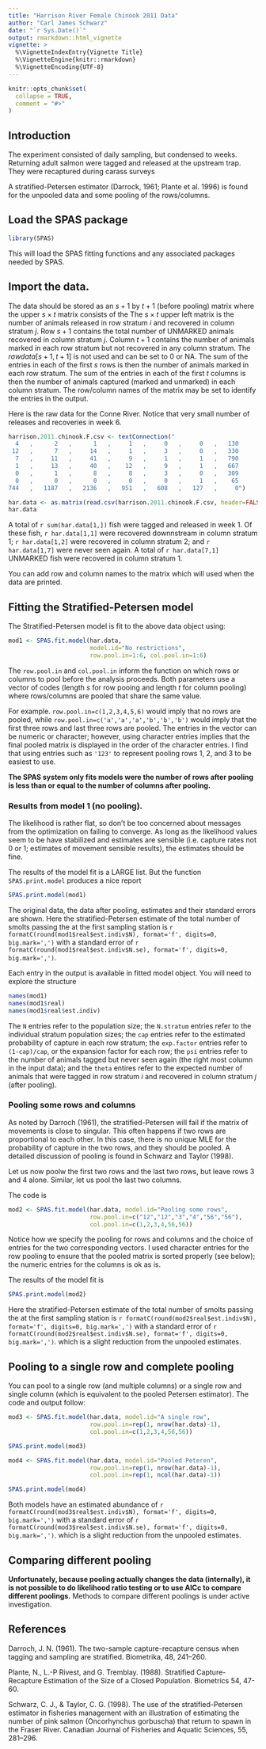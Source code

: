 ```yaml
---
title: "Harrison River Female Chinook 2011 Data"
author: "Carl James Schwarz"
date: "`r Sys.Date()`"
output: rmarkdown::html_vignette
vignette: >
  %\VignetteIndexEntry{Vignette Title}
  %\VignetteEngine{knitr::rmarkdown}
  %\VignetteEncoding{UTF-8}
---
```


```r
knitr::opts_chunk$set(
  collapse = TRUE,
  comment = "#>"
)
```

## Introduction
The experiment consisted of daily sampling, but condensed to weeks.
Returning adult salmon were tagged and released at the upstream trap. They were recaptured
during carass surveys

A stratified-Petersen estimator (Darrock, 1961; Plante et al. 1996) is found for the unpooled data and some pooling of the rows/columns.

## Load the SPAS package
```r
library(SPAS)
```
This will load the SPAS fitting functions and any associated packages needed by SPAS.

## Import the data.
The data  should be stored as an $s+1$ by $t+1$ (before pooling) matrix where the upper $s \times t$ matrix consists of the 
The $s \times t$ upper left matrix is the number of animals released in row stratum $i$ and recovered in
column stratum $j$. 
Row $s+1$ contains the total number of UNMARKED animals recovered in column stratum $j$.
Column $t+1$ contains the number of animals marked in each row stratum but not recovered in any column stratum.
The $rawdata[s+1, t+1]$ is not used and can be set to 0 or NA.
The sum of the entries in each of the first $s$ rows is then the number of animals marked in each row stratum.
The sum of the entries in each of the first $t$ columns is then the number of animals captured (marked and unmarked) in each column stratum.
The row/column names of the matrix may be set to identify the entries in the output.

Here is the raw data for the Conne River. Notice that very small number of releases and recoveries in week 6.

```r
harrison.2011.chinook.F.csv <- textConnection("
  4   ,      2   ,      1   ,     1   ,     0   ,     0   ,   130
 12   ,      7   ,     14   ,     1   ,     3   ,     0   ,   330
  7   ,     11   ,     41   ,     9   ,     1   ,     1   ,   790
  1   ,     13   ,     40   ,    12   ,     9   ,     1   ,   667
  0   ,      1   ,      8   ,     8   ,     3   ,     0   ,   309
  0   ,      0   ,      0   ,     0   ,     0   ,     1   ,    65
744   ,   1187   ,   2136   ,   951   ,   608   ,   127   ,     0")

har.data <- as.matrix(read.csv(harrison.2011.chinook.F.csv, header=FALSE))
har.data
```
A total of `r sum(har.data[1,])` fish were tagged and released in week 1. Of these fish, `r har.data[1,1]` were recovered downnstream in column stratum 1;
`r har.data[1,2]` were recovered in column stratum 2; and `r har.data[1,7]` were never seen again.
A total of `r har.data[7,1]` UNMARKED fish were recovered in column stratum 1.

You can add row and column names to the matrix which will used when the data are printed.

## Fitting the Stratified-Petersen model
The Stratified-Petersen model is fit to the above data object using:
```r
mod1 <- SPAS.fit.model(har.data,
                       model.id="No restrictions",
                       row.pool.in=1:6, col.pool.in=1:6)
```
The `row.pool.in` and `col.pool.in` inform the function on which rows or columns to pool before the analysis proceeds. 
Both parameters use a vector of codes (length $s$ for row pooing and length $t$ for column pooling) where rows/columns
are pooled that share the same value.

For example. `row.pool.in=c(1,2,3,4,5,6)` would imply that no rows are pooled, while
`row.pool.in=c('a','a','a','b','b','b')` would imply that the first three rows and last three rows are pooled.
The entries in the vector can be numeric or character; however, using character entries implies that the final
pooled matrix is displayed in the order of the character entries. I find that using entries such as `'123'` to represent
pooling rows 1, 2, and 3 to be easiest to use.

**The SPAS system only fits models were the number of rows after pooling is less than or equal to the number of columns after pooling.**

### Results from model 1 (no pooling).
The likelihood is rather flat, so don't be too concerned about messages from the optimization on failing to converge.
As long as the likelihood values seem to be have stabilized and estimates are sensible (i.e. capture rates not 0 or 1;
estimates of movement sensible results), the estimates should be fine.

The results of the model fit is a LARGE list. But the function `SPAS.print.model` produces a nice report
```r
SPAS.print.model(mod1)
```

The original data, the data after pooling, estimates and their standard errors are shown.
Here the stratified-Petersen estimate of the total number of smolts passing the at the first sampling station is
`r formatC(round(mod1$real$est.indiv$N), format='f', digits=0, big.mark=',')` with a standard error of 
`r formatC(round(mod1$real$est.indiv$N.se), format='f', digits=0, big.mark=',')`.


Each entry in the output is available in fitted model object. You will need to explore the
structure
```r
names(mod1)
names(mod1$real)
names(mod1$real$est.indiv)
```
The `N` entries refer to the  population size; the `N.stratum` entries refer to the individual stratum population sizes;
the `cap` entries refer to the estimated probability of capture in each row stratum;
the `exp.factor` entries refer to `(1-cap)/cap`, or the expansion factor for each row;
the `psi` entries refer to the number of animals tagged but never seen again (the right most column in the input data);
and the `theta` entires refer to the expected number of animals that were tagged in row stratum $i$ and recovered in column stratum $j$ (after pooling).

### Pooling some rows and columns
As noted by Darroch (1961), the stratified-Petersen will fail if the matrix of movements is close to singular. This often happens if two rows are proportional to each other. In this case, there is no unique MLE for the probability of capture in the two rows, and they should be pooled.
A detailed discussion of pooling is found in Schwarz and Taylor (1998).

Let us now poolw the first two rows and the last two rows, but leave rows 3 and 4 alone.
Similar, let us pool the last two columns.

The code is
```r
mod2 <- SPAS.fit.model(har.data, model.id="Pooling some rows",
                       row.pool.in=c("12","12","3","4","56","56"),
                       col.pool.in=c(1,2,3,4,56,56))
```

Notice how we specify the pooling for rows and columns and the choice of entries for the two corresponding vectors.
I used character entries for the row pooling to ensure that the pooled matrix is sorted properly (see below);
the numeric entries for the columns is ok as is.

The results of the model fit is
```r
SPAS.print.model(mod2)
```

Here the stratified-Petersen estimate of the total number of smolts passing the at the first sampling station is
`r formatC(round(mod2$real$est.indiv$N), format='f', digits=0, big.mark=',')` with a standard error of 
`r formatC(round(mod2$real$est.indiv$N.se), format='f', digits=0, big.mark=',')`.
which is a slight reduction
from the unpooled estimates.

## Pooling to a single row and complete pooling
You can pool to a single row (and multiple columns) or a single row and single column (which is equivalent to the pooled Petersen estimator).
The code and output follow:

```r
mod3 <- SPAS.fit.model(har.data, model.id="A single row",
                       row.pool.in=rep(1, nrow(har.data)-1),
                       col.pool.in=c(1,2,3,4,56,56))
```
```r
SPAS.print.model(mod3)
```

```r
mod4 <- SPAS.fit.model(har.data, model.id="Pooled Peteren",
                       row.pool.in=rep(1, nrow(har.data)-1),
                       col.pool.in=rep(1, ncol(har.data)-1))
```
```r
SPAS.print.model(mod4)
```
Both models have an estimated abundance of
`r formatC(round(mod3$real$est.indiv$N), format='f', digits=0, big.mark=',')` with a standard error of 
`r formatC(round(mod3$real$est.indiv$N.se), format='f', digits=0, big.mark=',')`.
which is a slight reduction
from the unpooled estimates.

## Comparing different pooling
**Unfortunately, because pooling actually changes the data (internally), it is not possible to
do likelihood ratio testing or to use AICc to compare different poolings.**
Methods to compare different poolings is under
active investigation.

## References
Darroch, J. N. (1961). The two-sample capture-recapture census when tagging and sampling are stratified. Biometrika, 48, 241–260.

Plante, N., L.-P Rivest, and G. Tremblay. (1988). Stratified Capture-Recapture Estimation of the Size of a Closed Population. Biometrics 54, 47-60.

Schwarz, C. J., & Taylor, C. G. (1998). The use of the stratified-Petersen estimator in fisheries management with an illustration of estimating the number of pink salmon (Oncorhynchus gorbuscha) that return to spawn in the Fraser River. Canadian Journal of Fisheries and Aquatic Sciences, 55, 281–296.

